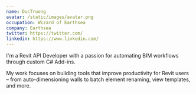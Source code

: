 ```yaml
---
name: DucTruong
avatar: /static/images/avatar.png
occupation: Wizard of Earthsea
company: Earthsea
twitter: https://twitter.com/
linkedin: https://www.linkedin.com/
---
```


I'm a Revit API Developer with a passion for automating BIM workflows through custom C# Add-ins.

My work focuses on building tools that improve productivity for Revit users – from auto-dimensioning walls to batch element renaming, view templates, and more.

